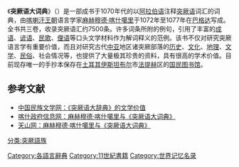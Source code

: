 《'''突厥语大词典'''》（{{lang-ar|ديوان لغات الترك|Dīwān Lughāt al-Turk}}）是一部成书于1070年代的以[[阿拉伯语|阿拉伯语]]注释[[突厥语|突厥语]]词汇的词典，由[[喀喇汗王朝|喀喇汗王朝]]语言学家[[麻赫穆德·喀什噶里|麻赫穆德·喀什噶里]]于1072年至1077年在[[巴格达|巴格达]]写成。全书共三卷，收录突厥语汇约7500条。许多词条所附的例句，引用了丰富的[[成语|成语]]、[[谚语|谚语]]、[[民歌|民歌]]、[[俚语|俚语]]等口头文学材料作为解词释义的范例。该书不仅对研究突厥语言学有重要价值，而且对研究古代[[中亚|中亚]]地区诸突厥部落的[[历史|历史]]、[[文化|文化]]、[[地理|地理]]、[[文学|文学]]、[[民俗|民俗]]、社会情况等，也提供了大量极其珍贵的资料，具有很高的学术价值。目前现存唯一的手抄本保存在[[土耳其|土耳其]][[伊斯坦布尔|伊斯坦布尔]]市[[法提赫|法提赫]]区的[[国民图书馆|国民图书馆]]。

==参考文献==
*[http://iel.cass.cn/news_show.asp?newsid=2629 中国民族文学网：《突厥语大辞典》的文学价值]
*[https://web.archive.org/web/20080424022239/http://www.kashi.gov.cn/Infomation/History/200705/2655.htm 喀什政府信息网：麻赫穆德·喀什噶里与《突厥语大词典》]
*[http://www.tianshannet.com.cn/culture/content/2006-07/20/content_296249.htm 天山网：麻赫穆德·喀什噶里与《突厥语大词典》]

{{Lang-stub}}
[[分类:突厥語族|分类:突厥語族]]
[[Category:各語言辭典|Category:各語言辭典]]
[[Category:11世紀書籍|Category:11世紀書籍]]
[[Category:世界记忆名录|Category:世界记忆名录]]